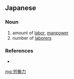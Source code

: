 ==Japanese==
{{ja-kanjitab|ろう|どう|りょく|yomi=on}}

===Noun===
{{ja-noun|ろうどうりょく}}

# amount of [[labor]], [[manpower]]
# number of [[laborer]]s

===References===
* {{R:Meikyo}}

[[mg:労働力]]